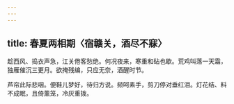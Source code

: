 ```yaml
---
---
---
```

title: 春夏两相期〈宿赣关，酒尽不寐〉
---



趁西风、捣衣声急，江关倦客愁绝。何况夜来，寒重和砧也歇。荒鸡叫落一天霜，独雁催沉三更月。欲掩残编，只应无奈，酒醒时节。

芦帘此际悲咽。便鞋儿梦好，待归方说。频呵素手，剪刀停对垂红泪。灯花结、料不成眠，且倚薰笼，冷灰重拨。